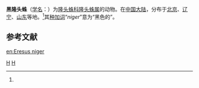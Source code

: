 {{Speciesbox
| genus = Eresus
| species = niger
| authority = Petagna, 1787<ref name='id12893'>{{cite web| url =http://www.bioinfo.cn/db05/BjdwSpecies.php?action=view&id=12893| title =黑隆头蛛| work =《中国动物物种编目数据库》| publisher =中国科学院微生物研究所| author =中国科学院动物研究所| accessdate =2009-04-28| deadurl =yes| archiveurl =https://web.archive.org/web/20160305064313/http://www.bioinfo.cn/db05/BjdwSpecies.php?action=view&id=12893| archivedate =2016-03-05}}</ref>
}}

'''黑隆头蛛'''（[[学名|学名]]：{{lang|la|''Eresus niger''}}）为[[隆头蛛科|隆头蛛科]][[隆头蛛属|隆头蛛属]]的动物。在[[中国大陆|中国大陆]]，分布于[[北京|北京]]、[[辽宁|辽宁]]、[[山东|山东]]等地。<ref name='id12893'/>其[[种加词|种加词]]“''niger''”意为“黑色的”。

== 参考文献 ==
{{reflist}}

{{Taxonbar}}

[[Category:隆头蛛属|H]]
[[Category:1787年描述的动物|H]]

{{蜘蛛小作品}}

[[en:Eresus_niger|en:Eresus niger]]